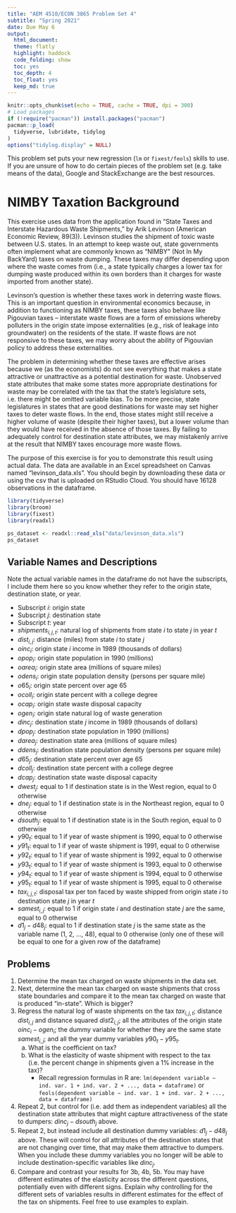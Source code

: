 ```yaml
---
title: "AEM 4510/ECON 3865 Problem Set 4"
subtitle: "Spring 2021"
date: Due May 6
output: 
  html_document:
  theme: flatly
  highlight: haddock
  code_folding: show
  toc: yes
  toc_depth: 4
  toc_float: yes
  keep_md: true
---
```

  
<style type="text/css">
  .main-container {
    max-width: 800px;
    margin-left: auto;
    margin-right: auto;
  }
</style>
  
```r
knitr::opts_chunk$set(echo = TRUE, cache = TRUE, dpi = 300)
# Load packages
if (!require("pacman")) install.packages("pacman")
pacman::p_load(
  tidyverse, lubridate, tidylog
)
options("tidylog.display" = NULL)
```

This problem set puts your new regression (`lm` or `fixest/feols`) skills to use. 
If you are unsure of how to do certain pieces of the problem set (e.g. take means of the data), Google and StackExchange are the best resources.

# NIMBY Taxation Background

This exercise uses data from the application found in “State Taxes and Interstate Hazardous Waste Shipments,” by Arik Levinson (American Economic Review, 89(3)). Levinson studies the shipment of toxic waste between U.S. states. In an attempt to keep waste out, state governments often implement what are commonly known as “NIMBY” (Not In My BackYard) taxes on waste dumping. These taxes may differ depending upon where the waste comes from (i.e., a state typically charges a lower tax for dumping waste produced within its own borders than it charges for waste imported from another state).

Levinson’s question is whether these taxes work in deterring waste flows. This is an important question in environmental economics because, in addition to functioning as NIMBY taxes, these taxes also behave like Pigouvian taxes – interstate waste flows are a form of emissions whereby polluters in the origin state impose externalities (e.g., risk of leakage into groundwater) on the residents of the state. If waste flows are not responsive to these taxes, we may worry about the ability of Pigouvian policy to address these externalities.

The problem in determining whether these taxes are effective arises because we (as the economists) do not see everything that makes a state attractive or unattractive as a potential destination for waste. Unobserved state attributes that make some states more appropriate destinations for waste may be correlated with the tax that the state’s legislature sets, i.e. there might be omitted variable bias. To be more precise, state legislatures in states that are good destinations for waste may set higher taxes to deter waste flows. In the end, those states might still receive a higher volume of waste (despite their higher taxes), but a lower volume than they would have received in the absence of those taxes. By failing to adequately control for destination state attributes, we may mistakenly arrive at the result that NIMBY taxes encourage more waste flows.

The purpose of this exercise is for you to demonstrate this result using actual data. The data are available in an Excel spreadsheet on Canvas named “levinson_data.xls”. You should begin by downloading these data or using the csv that is uploaded on RStudio Cloud. You should have 16128 observations in the dataframe.

```r
library(tidyverse)
library(broom)
library(fixest)
library(readxl)

ps_dataset <- readxl::read_xls("data/levinson_data.xls")
ps_dataset
```

## Variable Names and Descriptions

Note the actual variable names in the dataframe do not have the subscripts, I include them here so you know whether they refer to the origin state, destination state, or year.

- Subscript $i$: origin state
- Subscript $j$: destination state
- Subscript $t$: year
- $shipments_{i,j,t}$: natural log of shipments from state $i$ to state $j$  in year $t$
- $dist_{i,j}$: distance (miles) from state $i$ to state $j$
- $oinc_{i}$: origin state $i$ income in 1989 (thousands of dollars)
- $opop_i$: origin state population in 1990 (millions)
- $oarea_i$: origin state area (millions of square miles)
- $odens_i$: origin state population density (persons per square mile)
- $o65_i$: origin state percent over age 65
- $ocoll_i$: origin state percent with a college degree
- $ocap_i$: origin state waste disposal capacity
- $ogen_i$: origin state natural log of waste generation
- $dinc_{j}$: destination state $j$ income in 1989 (thousands of dollars)
- $dpop_j$: destination state population in 1990 (millions)
- $darea_j$: destination state area (millions of square miles)
- $ddens_j$: destination state population density (persons per square mile)
- $d65_j$: destination state percent over age 65
- $dcoll_j$: destination state percent with a college degree
- $dcap_j$: destination state waste disposal capacity
- $dwest_j$: equal to 1 if destination state is in the West region, equal to 0 otherwise
- $dne_j$: equal to 1 if destination state is in the Northeast region, equal to 0 otherwise
- $dsouth_j$: equal to 1 if destination state is in the South region, equal to 0 otherwise
- $y90_t$: equal to 1 if year of waste shipment is 1990, equal to 0 otherwise
- $y91_t$: equal to 1 if year of waste shipment is 1991, equal to 0 otherwise
- $y92_t$: equal to 1 if year of waste shipment is 1992, equal to 0 otherwise
- $y93_t$: equal to 1 if year of waste shipment is 1993, equal to 0 otherwise
- $y94_t$: equal to 1 if year of waste shipment is 1994, equal to 0 otherwise
- $y95_t$: equal to 1 if year of waste shipment is 1995, equal to 0 otherwise
- $tax_{i,j,t}$: disposal tax per ton faced by waste shipped from origin state $i$ to destination state $j$ in year $t$
- $samest_{i,j}$: equal to 1 if origin state $i$ and destination state $j$ are the same, equal to 0 otherwise
- $d1_{j} - d48_j$: equal to 1 if destination state $j$ is the same state as the variable name (1, 2, ..., 48), equal to 0 otherwise (only one of these will be equal to one for a given row of the dataframe)

## Problems

1. Determine the mean tax charged on waste shipments in the data set. 
2. Next, determine the mean tax charged on waste shipments that cross state boundaries and compare it to the mean tax charged on waste that is produced “in-state”. Which is bigger?
3. Regress the natural log of waste shipments on the tax $tax_{i,j,t}$; distance $dist_{i,j}$ and distance squared $dist2_{i,j}$; all the attributes of the origin state $oinc_i - ogen_i$; the dummy variable for whether they are the same state $samest_{i,j}$; and all the year dummy variables $y90_t - y95_t$.
    a. What is the coefficient on tax?
    b. What is the elasticity of waste shipment with respect to the tax (i.e. the percent change in shipments given a 1% increase in the tax)?
        - Recall regression formulas in R are: `lm(dependent variable ~ ind. var. 1 + ind. var. 2 + ..., data = dataframe)` or `feols(dependent variable ~ ind. var. 1 + ind. var. 2 + ..., data = dataframe)`
4. Repeat 2, but control for (i.e. add them as independent variables) all the destination state attributes that might capture attractiveness of the state to dumpers: $dinc_j - dsouth_j$ above.
5. Repeat 2, but instead include all destination dummy variables: $d1_{j} - d48_j$ above. These will control for *all* attributes of the destination states that are not changing over time, that may make them attractive to dumpers. When you include these dummy variables you no longer will be able to include destination-specific variables like $dinc_j$.
6. Compare and contrast your results for 3b, 4b, 5b. You may have different estimates of the elasticity across the different questions, potentially even with different signs. Explain why controlling for the different sets of variables results in different estimates for the effect of the tax on shipments. Feel free to use examples to explain.